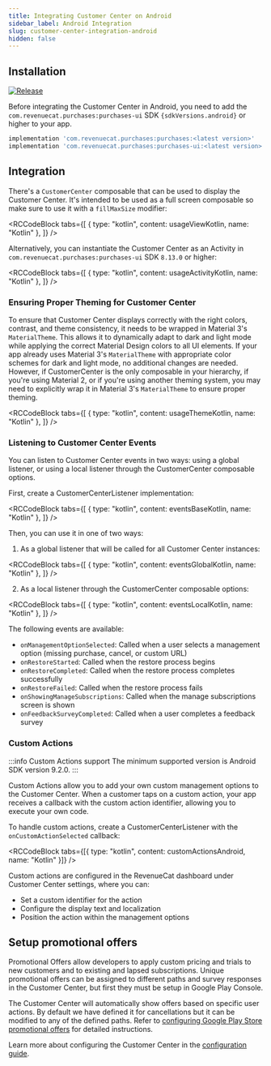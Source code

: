```yaml
---
title: Integrating Customer Center on Android
sidebar_label: Android Integration
slug: customer-center-integration-android
hidden: false
---
```


## Installation

[![Release](https://img.shields.io/github/release/RevenueCat/purchases-android.svg?filter=!*beta*&style=flat)](https://github.com/RevenueCat/purchases-android/releases)

Before integrating the Customer Center in Android, you need to add the `com.revenuecat.purchases:purchases-ui` SDK <code>{sdkVersions.android}</code> or higher to your app.

```groovy build.gradle
implementation 'com.revenuecat.purchases:purchases:<latest version>'
implementation 'com.revenuecat.purchases:purchases-ui:<latest version>'
```

## Integration
There's a `CustomerCenter` composable that can be used to display the Customer Center. It's intended to be used as a full screen composable so make sure to use it with a `fillMaxSize` modifier:


<RCCodeBlock
  tabs={[
    { type: "kotlin", content: usageViewKotlin, name: "Kotlin" },
  ]}
/>

Alternatively, you can instantiate the Customer Center as an Activity in `com.revenuecat.purchases:purchases-ui` SDK <code>8.13.0</code> or higher:


<RCCodeBlock
  tabs={[
    { type: "kotlin", content: usageActivityKotlin, name: "Kotlin" },
  ]}
/>

### Ensuring Proper Theming for Customer Center

To ensure that Customer Center displays correctly with the right colors, contrast, and theme consistency, it needs to be wrapped in Material 3's `MaterialTheme`.
This allows it to dynamically adapt to dark and light mode while applying the correct Material Design colors to all UI elements.
If your app already uses Material 3's `MaterialTheme` with appropriate color schemes for dark and light mode, no additional changes are needed.
However, if CustomerCenter is the only composable in your hierarchy, if you're using Material 2, or if you're using another theming system, you may need to explicitly wrap it in Material 3's `MaterialTheme` to ensure proper theming.


<RCCodeBlock
  tabs={[
    { type: "kotlin", content: usageThemeKotlin, name: "Kotlin" },
  ]}
/>

### Listening to Customer Center Events

You can listen to Customer Center events in two ways: using a global listener, or using a local listener through the CustomerCenter composable options.

First, create a CustomerCenterListener implementation:


<RCCodeBlock
  tabs={[
    { type: "kotlin", content: eventsBaseKotlin, name: "Kotlin" },
  ]}
/>

Then, you can use it in one of two ways:

1. As a global listener that will be called for all Customer Center instances:


<RCCodeBlock
  tabs={[
    { type: "kotlin", content: eventsGlobalKotlin, name: "Kotlin" },
  ]}
/>

2. As a local listener through the CustomerCenter composable options:


<RCCodeBlock
  tabs={[
    { type: "kotlin", content: eventsLocalKotlin, name: "Kotlin" },
  ]}
/>

The following events are available:

- `onManagementOptionSelected`: Called when a user selects a management option (missing purchase, cancel, or custom URL)
- `onRestoreStarted`: Called when the restore process begins
- `onRestoreCompleted`: Called when the restore process completes successfully
- `onRestoreFailed`: Called when the restore process fails
- `onShowingManageSubscriptions`: Called when the manage subscriptions screen is shown
- `onFeedbackSurveyCompleted`: Called when a user completes a feedback survey

### Custom Actions

:::info Custom Actions support
The minimum supported version is Android SDK version 9.2.0.
:::

Custom Actions allow you to add your own custom management options to the Customer Center. When a customer taps on a custom action, your app receives a callback with the custom action identifier, allowing you to execute your own code.

To handle custom actions, create a CustomerCenterListener with the `onCustomActionSelected` callback:

<RCCodeBlock tabs={[{ type: "kotlin", content: customActionsAndroid, name: "Kotlin" }]} />

Custom actions are configured in the RevenueCat dashboard under Customer Center settings, where you can:
- Set a custom identifier for the action
- Configure the display text and localization
- Position the action within the management options

## Setup promotional offers

Promotional Offers allow developers to apply custom pricing and trials to new customers and to existing and lapsed subscriptions. Unique promotional offers can be assigned to different paths and survey responses in the Customer Center, but first they must be setup in Google Play Console.

The Customer Center will automatically show offers based on specific user actions. By default we have defined it for cancellations but it can be modified to any of the defined paths. Refer to [configuring Google Play Store promotional offers](/tools/customer-center/customer-center-promo-offers-google) for detailed instructions.

Learn more about configuring the Customer Center in the [configuration guide](/tools/customer-center/customer-center-configuration).

